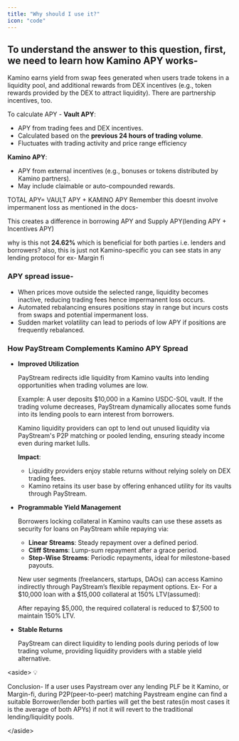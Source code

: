 ```yaml
---
title: "Why should I use it?"
icon: "code"
---
```


## To understand the answer to this question, first, we need to learn how Kamino APY works-

Kamino earns yield from swap fees generated when users trade tokens in a liquidity pool, and additional rewards from DEX incentives (e.g., token rewards provided by the DEX to attract liquidity). There are partnership incentives, too.

To calculate APY - **Vault APY**:

- APY from trading fees and DEX incentives.
- Calculated based on the **previous 24 hours of trading volume**.
- Fluctuates with trading activity and price range efficiency

**Kamino APY**:

- APY from external incentives (e.g., bonuses or tokens distributed by Kamino partners).
- May include claimable or auto-compounded rewards.

TOTAL APY= VAULT APY \+ KAMINO APY Remember this doesnt involve impermanent loss as mentioned in the docs-

This creates a difference in borrowing APY and Supply APY(lending APY \+ Incentives APY)

why is this not **24.62%** which is beneficial for both parties i.e. lenders and borrowers? also, this is just not Kamino-specific you can see stats in any lending protocol for ex- Margin fi

### APY spread issue-

- When prices move outside the selected range, liquidity becomes inactive, reducing trading fees hence impermanent loss occurs.
- Automated rebalancing ensures positions stay in range but incurs costs from swaps and potential impermanent loss.
- Sudden market volatility can lead to periods of low APY if positions are frequently rebalanced.

### **How PayStream Complements Kamino APY Spread**

- **Improved Utilization**

  PayStream redirects idle liquidity from Kamino vaults into lending opportunities when trading volumes are low.

  Example: A user deposits \$10,000 in a Kamino USDC-SOL vault. If the trading volume decreases, PayStream dynamically allocates some funds into its lending pools to earn interest from borrowers.

  Kamino liquidity providers can opt to lend out unused liquidity via PayStream's P2P matching or pooled lending, ensuring steady income even during market lulls.

  **Impact**:
  - Liquidity providers enjoy stable returns without relying solely on DEX trading fees.
  - Kamino retains its user base by offering enhanced utility for its vaults through PayStream.
- **Programmable Yield Management**

  Borrowers locking collateral in Kamino vaults can use these assets as security for loans on PayStream while repaying via:
  - **Linear Streams**: Steady repayment over a defined period.
  - **Cliff Streams**: Lump-sum repayment after a grace period.
  - **Step-Wise Streams**: Periodic repayments, ideal for milestone-based payouts.

  New user segments (freelancers, startups, DAOs) can access Kamino indirectly through PayStream’s flexible repayment options. Ex- For a \$10,000 loan with a \$15,000 collateral at 150% LTV(assumed):

  After repaying \$5,000, the required collateral is reduced to \$7,500 to maintain 150% LTV.
- **Stable Returns**

  PayStream can direct liquidity to lending pools during periods of low trading volume, providing liquidity providers with a stable yield alternative.

\<aside\> 💡

Conclusion- If a user uses Paystream over any lending PLF be it Kamino, or Margin-fi, during P2P(peer-to-peer) matching Paystream engine can find a suitable Borrower/lender both parties will get the best rates(in most cases it is the average of both APYs) if not it will revert to the traditional lending/liquidity pools.

\</aside\>